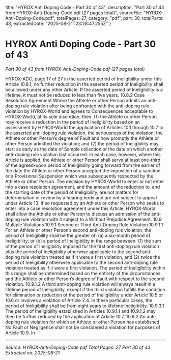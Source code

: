   title: "HYROX Anti Doping Code - Part 30 of 43",
  description: "Part 30 of 43 from HYROX-Anti-Doping-Code.pdf (27 pages total)",
  sourceFile: "HYROX-Anti-Doping-Code.pdf",
  totalPages: 27,
  category: "pdf",
  part: 30,
  totalParts: 43,
  extractedDate: "2025-08-21T23:28:47.255Z"
}

# HYROX Anti Doping Code - Part 30 of 43

*Part 30 of 43 from HYROX-Anti-Doping-Code.pdf (27 pages total)*

HYROX-ADC, page 17 of 27
in the asserted period of Ineligibility under this Article 10.8.1, no further reduction in
the asserted period of Ineligibility shall be allowed under any other Article. If the
asserted period of Ineligibility is a lifetime, it must not be reduced to less than five
years.
10.8.2 Case Resolution Agreement
Where the Athlete or other Person admits an anti-doping rule violation after being
confronted with the anti-doping rule violation by HYROX-World and agrees to
Consequences acceptable to HYROX-World, at its sole discretion, then: (1) the Athlete
or other Person may receive a reduction in the period of Ineligibility based on an
assessment by HYROX-World the application of Articles 10.1 through 10.7 to the
asserted anti-doping rule violation, the seriousness of the violation, the Athlete or
other Person’s degree of Fault and how promptly the Athlete or other Person admitted
the violation; and (2) the period of Ineligibility may start as early as the date of Sample
collection or the date on which another anti-doping rule violation last occurred. In
each case, however, where this Article is applied, the Athlete or other Person shall
serve at least one-third of the agreed-upon period of Ineligibility going forward from
the earlier of the date the Athlete or other Person accepted the imposition of a
sanction or a Provisional Suspension which was subsequently respected by the
Athlete or other Person.
The decision by HYROX-World to enter or not enter into a case resolution agreement,
and the amount of the reduction to, and the starting date of the period of Ineligibility,
are not matters for determination or review by a hearing body and are not subject to
appeal under Article 13. If so requested by an Athlete or other Person who seeks to
enter into a case resolution agreement under this Article, HYROX-World shall allow
the Athlete or other Person to discuss an admission of the anti-doping rule violation
with it subject to a Without Prejudice Agreement.
10.9 Multiple Violations
10.9.1 Second or Third Anti-Doping Rule Violation
10.9.1.1 For an Athlete or other Person’s second anti-doping rule violation, the period of
Ineligibility shall be the greater of: (a) a six-month period of Ineligibility; or (b) a period
of Ineligibility in the range between: (1) the sum of the period of Ineligibility imposed
for the first anti-doping rule violation plus the period of Ineligibility otherwise
applicable to the second anti-doping rule violation treated as if it were a first violation,
and (2) twice the period of Ineligibility otherwise applicable to the second anti-doping
rule violation treated as if it were a first violation. The period of Ineligibility within this
range shall be determined based on the entirety of the circumstances and the Athlete
or other Person’s degree of Fault with respect to the second violation.
10.9.1.2 A third anti-doping rule violation will always result in a lifetime period of Ineligibility,
except if the third violation fulfills the condition for elimination or reduction of the
period of Ineligibility under Article 10.5 or 10.6 or involves a violation of Article 2.4. In
these particular cases, the period of Ineligibility shall be from eight years to lifetime
Ineligibility.
10.9.3.1 The period of Ineligibility established in Articles 10.9.1.1 and 10.9.1.2 may then be further
reduced by the application of Article 10.7.
10.9.2 An anti-doping rule violation for which an Athlete or other Person has established No
Fault or Negligence shall not be considered a violation for purposes of Article 10.9. In

---

*Source: HYROX-Anti-Doping-Code.pdf*
*Total Pages: 27*
*Part 30 of 43*
*Extracted on: 2025-08-21*
